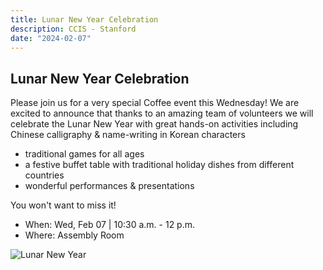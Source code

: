 ```yaml
---
title: Lunar New Year Celebration
description: CCIS - Stanford
date: "2024-02-07"
---
```


## Lunar New Year Celebration

Please join us for a very special Coffee event this Wednesday!
We are excited to announce that thanks to an amazing team of volunteers we will celebrate the Lunar New Year with
great hands-on activities including Chinese calligraphy & name-writing in Korean characters

- traditional games for all ages
- a festive buffet table with traditional holiday dishes from different countries
- wonderful performances & presentations

You won't want to miss it!

- When: Wed, Feb 07 | 10:30 a.m. - 12 p.m.
- Where: Assembly Room

![Lunar New Year](/lunar24.png)
